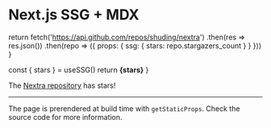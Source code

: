 # Next.js SSG + MDX


  return fetch('https://api.github.com/repos/shuding/nextra')
    .then(res => res.json())
    .then(repo => ({ props: { ssg: {
      stars: repo.stargazers_count
    } } }))
}

  const { stars } = useSSG()
  return <strong>{stars}</strong>
}

The [Nextra repository](https://github.com/shuding/nextra) has <StarsRenderer/> stars!

---

The page is prerendered at build time with `getStaticProps`. Check the source code for more information.
